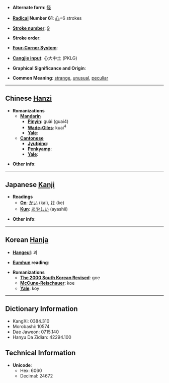 * '''Alternate form''': [[怪]]

* '''[[Wiktionary:Chinese radical index| Radical]] Number 61''': [[Wiktionary:Chinese radical index 心|心]]+6 strokes

* '''[[Wiktionary:Chinese total strokes index|Stroke number]]''': [[Wiktionary:Chinese total strokes index 9|9]]

* '''Stroke order''': 

* '''[[Wiktionary:Chinese four corner index|Four-Corner System]]''': 

* '''[[Wiktionary:Chinese Cangjie index|Cangjie input]]''': 心大中土 (PKLG)

* '''Graphical Significance and Origin''': 

* '''Common Meaning''': [[strange]], [[unusual]], [[peculiar]]

----

== Chinese [[Hanzi]] ==

* '''Romanizations'''
** '''[[Mandarin]]'''
*** '''[[Pinyin]]''': guài (guai4)
*** '''[[Wade-Giles]]''': kuai<sup>4</sup>
*** '''[[Yale]]''': 
** '''[[Cantonese]]'''
*** '''[[Jyutping]]''':
*** '''[[Penkyamp]]''': 
*** '''[[Yale]]''': 

* '''Other info''': 

----

== Japanese [[Kanji]] ==

* '''Readings'''
** '''[[On]]''': [[かい]] (kai), [[け]] (ke)
** '''[[Kun]]''': [[あやしい]] (ayashii)

* '''Other info''':  

----

== Korean [[Hanja]] ==

* '''[[Hangeul]]''': 괴

* '''[[Eumhun]] reading''': 

* '''Romanizations'''
** '''[[The 2000 South Korean Revised Romanization|The 2000 South Korean Revised]]''': goe
** '''[[McCune-Reischauer]]''': koe
** '''[[Yale]]''': koy

----

== Dictionary Information ==

* KangXi: 0384.310
* Morobashi: 10574
* Dae Jaweon: 0715.140
* Hanyu Da Zidian: 42294.100

== Technical Information ==

* '''Unicode''':
** Hex: 6060
** Decimal: 24672